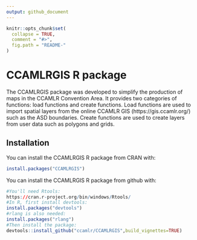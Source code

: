 ```yaml
---
output: github_document
---
```


<!-- README.md is generated from README.Rmd. Please edit that file -->

```r
knitr::opts_chunk$set(
  collapse = TRUE,
  comment = "#>",
  fig.path = "README-"
)
```

# CCAMLRGIS R package

The CCAMLRGIS package was developed to simplify the production of maps in the CCAMLR Convention Area. It provides two categories of functions: load functions and create functions. Load functions are used to import spatial layers from the online CCAMLR GIS (https://gis.ccamlr.org/) such as the ASD boundaries. Create functions are used to create layers from user data such as polygons and grids.

## Installation

You can install the CCAMLRGIS R package from CRAN with:

```r
install.packages("CCAMLRGIS")
```

You can install the CCAMLRGIS R package from github with:

```r
#You'll need Rtools:
https://cran.r-project.org/bin/windows/Rtools/
#In R, first install devtools:
install.packages("devtools")
#rlang is also needed:
install.packages("rlang")
#Then install the package:
devtools::install_github("ccamlr/CCAMLRGIS",build_vignettes=TRUE)
```



